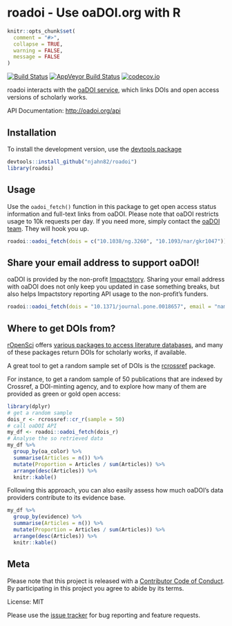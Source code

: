 # roadoi - Use oaDOI.org with R

```r
knitr::opts_chunk$set(
  comment = "#>",
  collapse = TRUE,
  warning = FALSE,
  message = FALSE
)
```


[![Build Status](https://travis-ci.org/njahn82/roadoi.svg?branch=master)](https://travis-ci.org/njahn82/roadoi)
[![AppVeyor Build Status](https://ci.appveyor.com/api/projects/status/github/njahn82/roadoi?branch=master&svg=true)](https://ci.appveyor.com/project/njahn82/roadoi)
[![codecov.io](https://codecov.io/github/njahn82/roadoi/coverage.svg?branch=master)](https://codecov.io/github/njahn82/roadoi?branch=master)

roadoi interacts with the [oaDOI service](http://oadoi.org/), which links DOIs 
and open access versions of scholarly works.

API Documentation: <http://oadoi.org/api>

## Installation

To install the development version, use the [devtools package](https://cran.r-project.org/web/packages/devtools/index.html)

```r
devtools::install_github("njahn82/roadoi")
library(roadoi)
```

## Usage

Use the `oadoi_fetch()` function in this package to get open access status
information and full-text links from oaDOI. Please note that oaDOI restricts
usage to 10k requests per day. If you need more, simply contact the 
[oaDOI team](https://oadoi.org/team). They will hook you up.

```r
roadoi::oadoi_fetch(dois = c("10.1038/ng.3260", "10.1093/nar/gkr1047"))
```


## Share your email address to support oaDOI!

oaDOI is provided by the non-profit [Impactstory](https://impactstory.org/). 
Sharing your email address with oaDOI does not only keep you updated in case 
something breaks, but also helps Impactstory reporting API usage to the non-profit's funders.

```r
roadoi::oadoi_fetch(dois = "10.1371/journal.pone.0018657", email = "name@example.com")
```


## Where to get DOIs from?

[rOpenSci](https://ropensci.org/) offers [various packages to access literature databases](https://ropensci.org/packages/#literature), and many of these packages return DOIs for scholarly works, if available.

A great tool to get a random sample set of DOIs is the 
[rcrossref](https://github.com/ropensci/rcrossref) package.

For instance, to get a random sample of 50 publications that are indexed by Crossref, a DOI-minting agency, and to explore how many of them are provided as green or gold open access:

```r
library(dplyr)
# get a random sample
dois_r <- rcrossref::cr_r(sample = 50)
# call oaDOI API
my_df <- roadoi::oadoi_fetch(dois_r)
# Analyse the so retrieved data 
my_df %>% 
  group_by(oa_color) %>%
  summarise(Articles = n()) %>%
  mutate(Proportion = Articles / sum(Articles)) %>%
  arrange(desc(Articles)) %>%
  knitr::kable()
```

Following this approach, you can also easily assess how much oaDOI's data providers
contribute to its evidence base.


```r
my_df %>% 
  group_by(evidence) %>%
  summarise(Articles = n()) %>%
  mutate(Proportion = Articles / sum(Articles)) %>%
  arrange(desc(Articles)) %>%
  knitr::kable()
```

## Meta

Please note that this project is released with a [Contributor Code of Conduct](CONDUCT.md). By participating in this project you agree to abide by its terms.

License: MIT

Please use the [issue tracker](https://github.com/njahn82/roadoi/issues) for bug reporting and feature requests.


